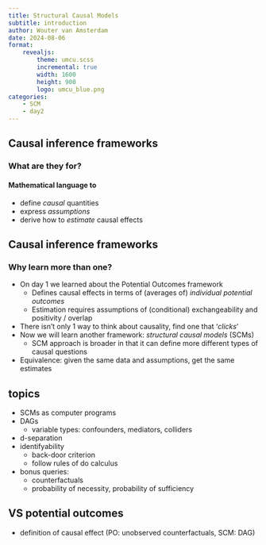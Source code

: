 ```yaml
---
title: Structural Causal Models
subtitle: introduction
author: Wouter van Amsterdam
date: 2024-08-06
format: 
    revealjs:
        theme: umcu.scss
        incremental: true
        width: 1600
        height: 900
        logo: umcu_blue.png
categories:
    - SCM
    - day2
---
```


## Causal inference frameworks

### What are they for?

#### Mathematical language to
  - define *causal* quantities
  - express *assumptions*
  - derive how to *estimate* causal effects

## Causal inference frameworks

### Why learn more than one?

<!--todo: add hyperlink to day 1 materials-->

- On day 1 we learned about the Potential Outcomes framework
    - Defines causal effects in terms of (averages of) *individual potential outcomes*
    - Estimation requires assumptions of (conditional) exchangeability and positivity / overlap
- There isn't only 1 way to think about causality, find one that '*clicks*'
- Now we will learn another framework: *structural causal models* (SCMs)
    - SCM approach is broader in that it can define more different types of causal questions
- Equivalence: given the same data and assumptions, get the same estimates

## topics

- SCMs as computer programs
- DAGs
  - variable types: confounders, mediators, colliders
- d-separation
- identifyability
  - back-door criterion
  - follow rules of do calculus
- bonus queries:
  - counterfactuals
  - probability of necessity, probability of sufficiency

## VS potential outcomes

- definition of causal effect (PO: unobserved counterfactuals, SCM: DAG)

